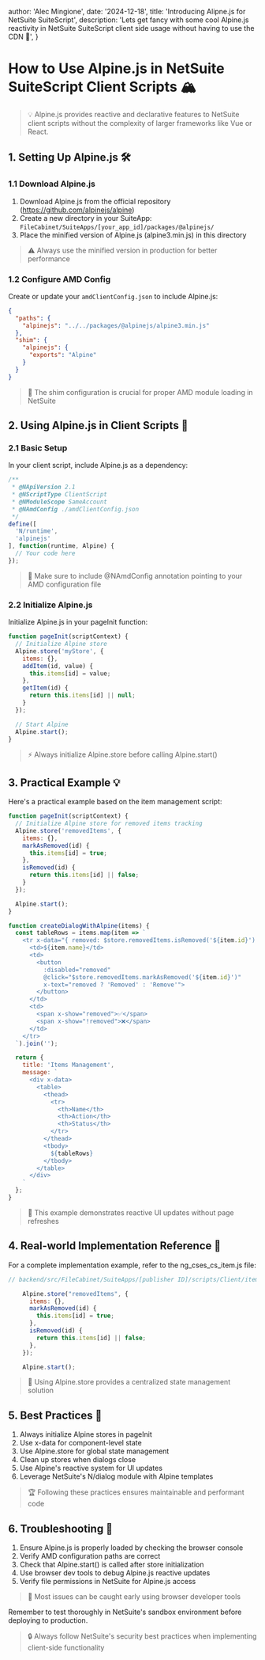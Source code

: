 
  author: 'Alec Mingione',
  date: '2024-12-18',
  title: 'Introducing Alipne.js for NetSuite SuiteScript',
  description:
    'Lets get fancy with some cool Alpine.js reactivity in NetSuite SuiteScript client side usage without having to use the CDN 🚀',
}


# How to Use Alpine.js in NetSuite SuiteScript Client Scripts 🏔️

> 💡 Alpine.js provides reactive and declarative features to NetSuite client scripts without the complexity of larger frameworks like Vue or React.

## 1. Setting Up Alpine.js 🛠️

### 1.1 Download Alpine.js
1. Download Alpine.js from the official repository (https://github.com/alpinejs/alpine)
2. Create a new directory in your SuiteApp: `FileCabinet/SuiteApps/[your_app_id]/packages/@alpinejs/`
3. Place the minified version of Alpine.js (alpine3.min.js) in this directory

> ⚠️ Always use the minified version in production for better performance

### 1.2 Configure AMD Config
Create or update your `amdClientConfig.json` to include Alpine.js:

```json
{
  "paths": {
    "alpinejs": "../../packages/@alpinejs/alpine3.min.js"
  },
  "shim": {
    "alpinejs": {
      "exports": "Alpine"
    }
  }
}
```

> 🔑 The shim configuration is crucial for proper AMD module loading in NetSuite

## 2. Using Alpine.js in Client Scripts 📝

### 2.1 Basic Setup
In your client script, include Alpine.js as a dependency:

```javascript
/**
 * @NApiVersion 2.1
 * @NScriptType ClientScript
 * @NModuleScope SameAccount
 * @NAmdConfig ./amdClientConfig.json
 */
define([
  'N/runtime',
  'alpinejs'
], function(runtime, Alpine) {
  // Your code here
});
```

> 🎯 Make sure to include @NAmdConfig annotation pointing to your AMD configuration file

### 2.2 Initialize Alpine.js
Initialize Alpine.js in your pageInit function:

```javascript
function pageInit(scriptContext) {
  // Initialize Alpine store
  Alpine.store('myStore', {
    items: {},
    addItem(id, value) {
      this.items[id] = value;
    },
    getItem(id) {
      return this.items[id] || null;
    }
  });

  // Start Alpine
  Alpine.start();
}
```

> ⚡ Always initialize Alpine.store before calling Alpine.start()

## 3. Practical Example 💡
Here's a practical example based on the item management script:

```javascript
function pageInit(scriptContext) {
  // Initialize Alpine store for removed items tracking
  Alpine.store('removedItems', {
    items: {},
    markAsRemoved(id) {
      this.items[id] = true;
    },
    isRemoved(id) {
      return this.items[id] || false;
    }
  });

  Alpine.start();
}

function createDialogWithAlpine(items) {
  const tableRows = items.map(item => `
    <tr x-data="{ removed: $store.removedItems.isRemoved('${item.id}') }">
      <td>${item.name}</td>
      <td>
        <button 
          :disabled="removed"
          @click="$store.removedItems.markAsRemoved('${item.id}')"
          x-text="removed ? 'Removed' : 'Remove'">
        </button>
      </td>
      <td>
        <span x-show="removed">✅</span>
        <span x-show="!removed">❌</span>
      </td>
    </tr>
  `).join('');

  return {
    title: 'Items Management',
    message: `
      <div x-data>
        <table>
          <thead>
            <tr>
              <th>Name</th>
              <th>Action</th>
              <th>Status</th>
            </tr>
          </thead>
          <tbody>
            ${tableRows}
          </tbody>
        </table>
      </div>
    `
  };
}
```

> 🎨 This example demonstrates reactive UI updates without page refreshes

## 4. Real-world Implementation Reference 🌟
For a complete implementation example, refer to the ng_cses_cs_item.js file:

```javascript
// backend/src/FileCabinet/SuiteApps/[publisher ID]/scripts/Client/item_client_script.js

    Alpine.store("removedItems", {
      items: {},
      markAsRemoved(id) {
        this.items[id] = true;
      },
      isRemoved(id) {
        return this.items[id] || false;
      },
    });

    Alpine.start();
```

> 💪 Using Alpine.store provides a centralized state management solution

## 5. Best Practices 🎯

1. Always initialize Alpine stores in pageInit
2. Use x-data for component-level state
3. Use Alpine.store for global state management
4. Clean up stores when dialogs close
5. Use Alpine's reactive system for UI updates
6. Leverage NetSuite's N/dialog module with Alpine templates

> 🏆 Following these practices ensures maintainable and performant code

## 6. Troubleshooting 🔧

1. Ensure Alpine.js is properly loaded by checking the browser console
2. Verify AMD configuration paths are correct
3. Check that Alpine.start() is called after store initialization
4. Use browser dev tools to debug Alpine.js reactive updates
5. Verify file permissions in NetSuite for Alpine.js access

> 🚨 Most issues can be caught early using browser developer tools

Remember to test thoroughly in NetSuite's sandbox environment before deploying to production.

> 🔒 Always follow NetSuite's security best practices when implementing client-side functionality
